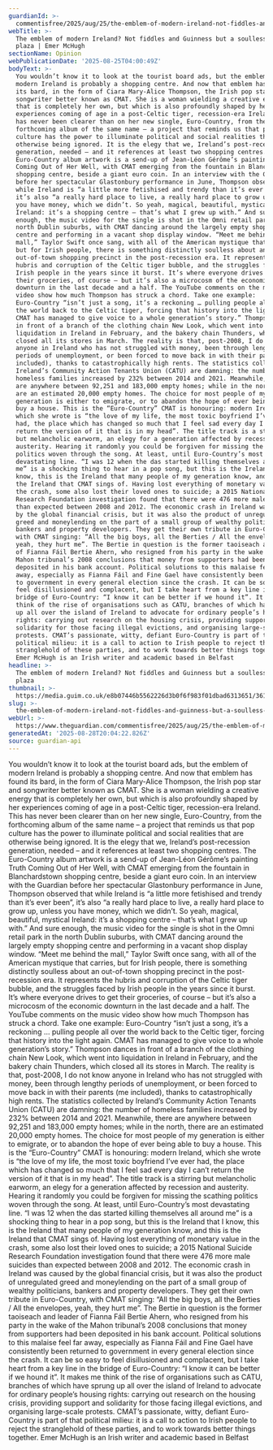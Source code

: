 ```yaml
---
guardianId: >-
  commentisfree/2025/aug/25/the-emblem-of-modern-ireland-not-fiddles-and-guinness-but-a-soulless-shopping-plaza
webTitle: >-
  The emblem of modern Ireland? Not fiddles and Guinness but a soulless shopping
  plaza | Emer McHugh
sectionName: Opinion
webPublicationDate: '2025-08-25T04:00:49Z'
bodyText: >-
  You wouldn’t know it to look at the tourist board ads, but the emblem of
  modern Ireland is probably a shopping centre. And now that emblem has found
  its bard, in the form of Ciara Mary-Alice Thompson, the Irish pop star and
  songwriter better known as CMAT. She is a woman wielding a creative energy
  that is completely her own, but which is also profoundly shaped by her
  experiences coming of age in a post-Celtic tiger, recession-era Ireland. This
  has never been clearer than on her new single, Euro-Country, from the
  forthcoming album of the same name – a project that reminds us that pop
  culture has the power to illuminate political and social realities that are
  otherwise being ignored. It is the elegy that we, Ireland’s post-recession
  generation, needed – and it references at least two shopping centres. The
  Euro-Country album artwork is a send-up of Jean-Léon Gérôme’s painting Truth
  Coming Out of Her Well, with CMAT emerging from the fountain in Blanchardstown
  shopping centre, beside a giant euro coin. In an interview with the Guardian
  before her spectacular Glastonbury performance in June, Thompson observed that
  while Ireland is “a little more fetishised and trendy than it’s ever been”,
  it’s also “a really hard place to live, a really hard place to grow up, unless
  you have money, which we didn’t. So yeah, magical, beautiful, mystical
  Ireland: it’s a shopping centre – that’s what I grew up with.” And sure
  enough, the music video for the single is shot in the Omni retail park in the
  north Dublin suburbs, with CMAT dancing around the largely empty shopping
  centre and performing in a vacant shop display window. “Meet me behind the
  mall,” Taylor Swift once sang, with all of the American mystique that carries,
  but for Irish people, there is something distinctly soulless about an
  out-of-town shopping precinct in the post-recession era. It represents the
  hubris and corruption of the Celtic tiger bubble, and the struggles faced by
  Irish people in the years since it burst. It’s where everyone drives to get
  their groceries, of course – but it’s also a microcosm of the economic
  downturn in the last decade and a half. The YouTube comments on the music
  video show how much Thompson has struck a chord. Take one example:
  Euro-Country “isn’t just a song, it’s a reckoning … pulling people all over
  the world back to the Celtic tiger, forcing that history into the light again.
  CMAT has managed to give voice to a whole generation’s story.” Thompson dances
  in front of a branch of the clothing chain New Look, which went into
  liquidation in Ireland in February, and the bakery chain Thunders, which
  closed all its stores in March. The reality is that, post-2008, I do not know
  anyone in Ireland who has not struggled with money, been through lengthy
  periods of unemployment, or been forced to move back in with their parents (me
  included), thanks to catastrophically high rents. The statistics collected by
  Ireland’s Community Action Tenants Union (CATU) are damning: the number of
  homeless families increased by 232% between 2014 and 2021. Meanwhile, there
  are anywhere between 92,251 and 183,000 empty homes; while in the north, there
  are an estimated 20,000 empty homes. The choice for most people of my
  generation is either to emigrate, or to abandon the hope of ever being able to
  buy a house. This is the “Euro-Country” CMAT is honouring: modern Ireland,
  which she wrote is “the love of my life, the most toxic boyfriend I’ve ever
  had, the place which has changed so much that I feel sad every day I can’t
  return the version of it that is in my head”. The title track is a stirring
  but melancholic earworm, an elegy for a generation affected by recession and
  austerity. Hearing it randomly you could be forgiven for missing the scathing
  politics woven through the song. At least, until Euro-Country’s most
  devastating line. “I was 12 when the das started killing themselves all around
  me” is a shocking thing to hear in a pop song, but this is the Ireland that I
  know, this is the Ireland that many people of my generation know, and this is
  the Ireland that CMAT sings of. Having lost everything of monetary value in
  the crash, some also lost their loved ones to suicide; a 2015 National Suicide
  Research Foundation investigation found that there were 476 more male suicides
  than expected between 2008 and 2012. The economic crash in Ireland was caused
  by the global financial crisis, but it was also the product of unregulated
  greed and moneylending on the part of a small group of wealthy politicians,
  bankers and property developers. They get their own tribute in Euro-Country,
  with CMAT singing: “All the big boys, all the Berties / All the envelopes,
  yeah, they hurt me”. The Bertie in question is the former taoiseach and leader
  of Fianna Fáil Bertie Ahern, who resigned from his party in the wake of the
  Mahon tribunal’s 2008 conclusions that money from supporters had been
  deposited in his bank account. Political solutions to this malaise feel far
  away, especially as Fianna Fáil and Fine Gael have consistently been returned
  to government in every general election since the crash. It can be so easy to
  feel disillusioned and complacent, but I take heart from a key line in the
  bridge of Euro-Country: “I know it can be better if we hound it”. It makes me
  think of the rise of organisations such as CATU, branches of which have sprung
  up all over the island of Ireland to advocate for ordinary people’s housing
  rights: carrying out research on the housing crisis, providing support and
  solidarity for those facing illegal evictions, and organising large-scale
  protests. CMAT’s passionate, witty, defiant Euro-Country is part of that
  political milieu: it is a call to action to Irish people to reject the
  stranglehold of these parties, and to work towards better things together.
  Emer McHugh is an Irish writer and academic based in Belfast
headline: >-
  The emblem of modern Ireland? Not fiddles and Guinness but a soulless shopping
  plaza
thumbnail: >-
  https://media.guim.co.uk/e8b07446b5562226d3b0f6f983f01dbad6313651/361_0_1534_1228/500.jpg
slug: >-
  the-emblem-of-modern-ireland-not-fiddles-and-guinness-but-a-soulless-shopping-plaza-or-emer-mchugh
webUrl: >-
  https://www.theguardian.com/commentisfree/2025/aug/25/the-emblem-of-modern-ireland-not-fiddles-and-guinness-but-a-soulless-shopping-plaza
generatedAt: '2025-08-28T20:04:22.826Z'
source: guardian-api
---
```

You wouldn’t know it to look at the tourist board ads, but the emblem of modern Ireland is probably a shopping centre. And now that emblem has found its bard, in the form of Ciara Mary-Alice Thompson, the Irish pop star and songwriter better known as CMAT. She is a woman wielding a creative energy that is completely her own, but which is also profoundly shaped by her experiences coming of age in a post-Celtic tiger, recession-era Ireland. This has never been clearer than on her new single, Euro-Country, from the forthcoming album of the same name – a project that reminds us that pop culture has the power to illuminate political and social realities that are otherwise being ignored. It is the elegy that we, Ireland’s post-recession generation, needed – and it references at least two shopping centres. The Euro-Country album artwork is a send-up of Jean-Léon Gérôme’s painting Truth Coming Out of Her Well, with CMAT emerging from the fountain in Blanchardstown shopping centre, beside a giant euro coin. In an interview with the Guardian before her spectacular Glastonbury performance in June, Thompson observed that while Ireland is “a little more fetishised and trendy than it’s ever been”, it’s also “a really hard place to live, a really hard place to grow up, unless you have money, which we didn’t. So yeah, magical, beautiful, mystical Ireland: it’s a shopping centre – that’s what I grew up with.” And sure enough, the music video for the single is shot in the Omni retail park in the north Dublin suburbs, with CMAT dancing around the largely empty shopping centre and performing in a vacant shop display window. “Meet me behind the mall,” Taylor Swift once sang, with all of the American mystique that carries, but for Irish people, there is something distinctly soulless about an out-of-town shopping precinct in the post-recession era. It represents the hubris and corruption of the Celtic tiger bubble, and the struggles faced by Irish people in the years since it burst. It’s where everyone drives to get their groceries, of course – but it’s also a microcosm of the economic downturn in the last decade and a half. The YouTube comments on the music video show how much Thompson has struck a chord. Take one example: Euro-Country “isn’t just a song, it’s a reckoning … pulling people all over the world back to the Celtic tiger, forcing that history into the light again. CMAT has managed to give voice to a whole generation’s story.” Thompson dances in front of a branch of the clothing chain New Look, which went into liquidation in Ireland in February, and the bakery chain Thunders, which closed all its stores in March. The reality is that, post-2008, I do not know anyone in Ireland who has not struggled with money, been through lengthy periods of unemployment, or been forced to move back in with their parents (me included), thanks to catastrophically high rents. The statistics collected by Ireland’s Community Action Tenants Union (CATU) are damning: the number of homeless families increased by 232% between 2014 and 2021. Meanwhile, there are anywhere between 92,251 and 183,000 empty homes; while in the north, there are an estimated 20,000 empty homes. The choice for most people of my generation is either to emigrate, or to abandon the hope of ever being able to buy a house. This is the “Euro-Country” CMAT is honouring: modern Ireland, which she wrote is “the love of my life, the most toxic boyfriend I’ve ever had, the place which has changed so much that I feel sad every day I can’t return the version of it that is in my head”. The title track is a stirring but melancholic earworm, an elegy for a generation affected by recession and austerity. Hearing it randomly you could be forgiven for missing the scathing politics woven through the song. At least, until Euro-Country’s most devastating line. “I was 12 when the das started killing themselves all around me” is a shocking thing to hear in a pop song, but this is the Ireland that I know, this is the Ireland that many people of my generation know, and this is the Ireland that CMAT sings of. Having lost everything of monetary value in the crash, some also lost their loved ones to suicide; a 2015 National Suicide Research Foundation investigation found that there were 476 more male suicides than expected between 2008 and 2012. The economic crash in Ireland was caused by the global financial crisis, but it was also the product of unregulated greed and moneylending on the part of a small group of wealthy politicians, bankers and property developers. They get their own tribute in Euro-Country, with CMAT singing: “All the big boys, all the Berties / All the envelopes, yeah, they hurt me”. The Bertie in question is the former taoiseach and leader of Fianna Fáil Bertie Ahern, who resigned from his party in the wake of the Mahon tribunal’s 2008 conclusions that money from supporters had been deposited in his bank account. Political solutions to this malaise feel far away, especially as Fianna Fáil and Fine Gael have consistently been returned to government in every general election since the crash. It can be so easy to feel disillusioned and complacent, but I take heart from a key line in the bridge of Euro-Country: “I know it can be better if we hound it”. It makes me think of the rise of organisations such as CATU, branches of which have sprung up all over the island of Ireland to advocate for ordinary people’s housing rights: carrying out research on the housing crisis, providing support and solidarity for those facing illegal evictions, and organising large-scale protests. CMAT’s passionate, witty, defiant Euro-Country is part of that political milieu: it is a call to action to Irish people to reject the stranglehold of these parties, and to work towards better things together. Emer McHugh is an Irish writer and academic based in Belfast
